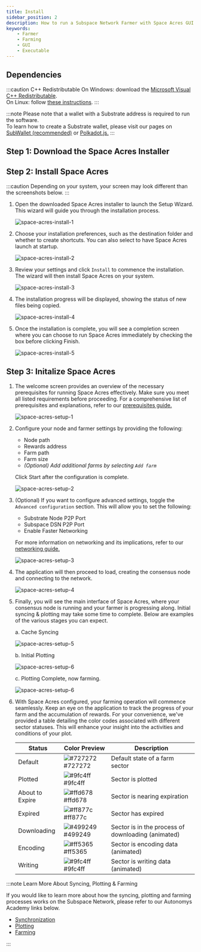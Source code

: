 ```yaml
---
title: Install
sidebar_position: 2
description: How to run a Subspace Network Farmer with Space Acres GUI Application
keywords:
    - Farmer
    - Farming
    - GUI
    - Executable
---
```



## Dependencies

:::caution C++ Redistributable
On Windows: download the [Microsoft Visual C++ Redistributable](https://learn.microsoft.com/en-us/cpp/windows/latest-supported-vc-redist?view=msvc-170).<br />
On Linux: follow [these instructions](https://learn.microsoft.com/en-us/cpp/linux/download-install-and-setup-the-linux-development-workload?view=msvc-170#linux-setup-ubuntu-on-wsl).
:::

:::note
Please note that a wallet with a Substrate address is required to run the software.<br />
To learn how to create a Substrate wallet, please visit our pages on [SubWallet (recommended)](../../wallets/subwallet.md) or [Polkadot.js.](../../wallets/polkadot.md)
:::

## Step 1: Download the Space Acres Installer

<DownloadButtons />

## Step 2: Install Space Acres

:::caution
Depending on your system, your screen may look different than the screenshots below.
:::

1. Open the downloaded Space Acres installer to launch the Setup Wizard. This wizard will guide you through the installation process.
    
    ![space-acres-install-1](/img/doc-imgs/space-acres/space-acres-install-1.png) 

2. Choose your installation preferences, such as the destination folder and whether to create shortcuts. You can also select to have Space Acres launch at startup.

    ![space-acres-install-2](/img/doc-imgs/space-acres/space-acres-install-2.png)

3. Review your settings and click `Install` to commence the installation. The wizard will then install Space Acres on your system.

    ![space-acres-install-3](/img/doc-imgs/space-acres/space-acres-install-3.png)

4. The installation progress will be displayed, showing the status of new files being copied.

    ![space-acres-install-4](/img/doc-imgs/space-acres/space-acres-install-4.png)

5. Once the installation is complete, you will see a completion screen where you can choose to run Space Acres immediately by checking the box before clicking Finish.

    ![space-acres-install-5](/img/doc-imgs/space-acres/space-acres-install-5.png)

## Step 3: Initalize Space Acres

1. The welcome screen provides an overview of the necessary prerequisites for running Space Acres effectively. Make sure you meet all listed requirements before proceeding. For a comprehensive list of prerequisites and explanations, refer to our [prerequisites guide.](../prerequisites.mdx)  

    ![space-acres-setup-1](/img/doc-imgs/space-acres/space-acres-setup-1.png)

2. Configure your node and farmer settings by providing the following:
    - Node path 
    - Rewards address
    - Farm path
    - Farm size
    - *(Optional) Add additional farms by selecting `Add farm`*

    Click Start after the configuration is complete.

    ![space-acres-setup-2](/img/doc-imgs/space-acres/space-acres-setup-2.png)

3. (Optional) If you want to configure advanced settings, toggle the `Advanced configuration` section. This will allow you to set the following:
    - Substrate Node P2P Port
    - Subspace DSN P2P Port
    - Enable Faster Networking

    For more information on networking and its implications, refer to our [networking guide.](../additional-guides/network-info.md)

    ![space-acres-setup-3](/img/doc-imgs/space-acres/space-acres-setup-3.png)

4. The application will then proceed to load, creating the consensus node and connecting to the network.

    ![space-acres-setup-4](/img/doc-imgs/space-acres/space-acres-setup-4.png)

5. Finally, you will see the main interface of Space Acres, where your consensus node is running and your farmer is progressing along. Initial syncing & plotting may take some time to complete. Below are examples of the various stages you can expect. 

    a. Cache Syncing

    ![space-acres-setup-5](/img/doc-imgs/space-acres/space-acres-setup-5.png) 

    b. Initial Plotting

    ![space-acres-setup-6](/img/doc-imgs/space-acres/space-acres-setup-6.png)

    c. Plotting Complete, now farming.

    ![space-acres-setup-6](/img/doc-imgs/space-acres/space-acres-setup-7.png)

6. With Space Acres configured, your farming operation will commence seamlessly. Keep an eye on the application to track the progress of your farm and the accumulation of rewards. For your convenience, we've provided a table detailing the color codes associated with different sector statuses. This will enhance your insight into the activities and conditions of your plot.

    | Status            | Color Preview | Description                          |
    |-------------------|---------------|--------------------------------------|
    | Default           | ![#727272](https://via.placeholder.com/15/727272/000000?text=+) #727272 | Default state of a farm sector       |
    | Plotted           | ![#9fc4ff](https://via.placeholder.com/15/9fc4ff/000000?text=+) #9fc4ff | Sector is plotted                    |
    | About to Expire   | ![#ffd678](https://via.placeholder.com/15/ffd678/000000?text=+) #ffd678 | Sector is nearing expiration         |
    | Expired           | ![#ff877c](https://via.placeholder.com/15/ff877c/000000?text=+) #ff877c | Sector has expired                   |
    | Downloading       | ![#499249](https://via.placeholder.com/15/499249/000000?text=+) #499249 | Sector is in the process of downloading (animated) |
    | Encoding          | ![#ff5365](https://via.placeholder.com/15/ff5365/000000?text=+) #ff5365 | Sector is encoding data (animated)   |
    | Writing           | ![#9fc4ff](https://via.placeholder.com/15/9fc4ff/000000?text=+) #9fc4ff | Sector is writing data (animated)    |



:::note Learn More About Syncing, Plotting & Farming

If you would like to learn more about how the syncing, plotting and farming processes works on the Subspace Network, please refer to our Autonomys Academy links below.
- [Synchronization](https://academy.autonomys.net/subspace-protocol/network-architecture/networking-protocols#synchronization) <br />
- [Plotting](https://academy.autonomys.net/subspace-protocol/consensus/proof-of-archival-storage/plotting) <br />
- [Farming](https://academy.autonomys.net/subspace-protocol/consensus/proof-of-archival-storage/farming) <br />

:::